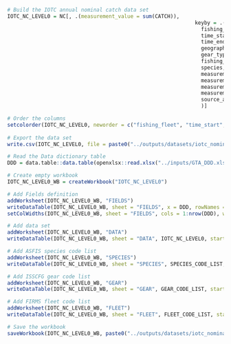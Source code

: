 ```r
# Build the IOTC annual nominal catch data set
IOTC_NC_LEVEL0 = NC[, .(measurement_value = sum(CATCH)), 
                                                             keyby = .(
                                                               fishing_fleet, 
                                                               time_start, 
                                                               time_end, 
                                                               geographic_identifier, 
                                                               gear_type, 
                                                               fishing_mode, 
                                                               species, 
                                                               measurement, 
                                                               measurement_type, 
                                                               measurement_obs, 
                                                               measurement_unit, 
                                                               source_authority
                                                               )]

# Order the columns
setcolorder(IOTC_NC_LEVEL0, neworder = c("fishing_fleet", "time_start", "time_end", "geographic_identifier", "gear_type", "fishing_mode", "species", "measurement", "measurement_type", "measurement_value", "measurement_unit", "measurement_obs"))
                                                         
# Export the data set
write.csv(IOTC_NC_LEVEL0, file = paste0("../outputs/datasets/iotc_nominal_catch_firms_level0_", Sys.Date(), ".csv"), row.names = FALSE)
```

```r
# Read the Data dictionary table
DDD = data.table::data.table(openxlsx::read.xlsx("../inputs/GTA_DDD.xlsx", sheet = "DDD"))

# Create empty workbook
IOTC_NC_LEVEL0_WB = createWorkbook("IOTC_NC_LEVEL0")

# Add Fields definition
addWorksheet(IOTC_NC_LEVEL0_WB, "FIELDS")
writeDataTable(IOTC_NC_LEVEL0_WB, sheet = "FIELDS", x = DDD, rowNames = TRUE, tableStyle = "TableStyleLight11")
setColWidths(IOTC_NC_LEVEL0_WB, sheet = "FIELDS", cols = 1:nrow(DDD), widths = "auto")

# Add data set
addWorksheet(IOTC_NC_LEVEL0_WB, "DATA")
writeDataTable(IOTC_NC_LEVEL0_WB, sheet = "DATA", IOTC_NC_LEVEL0, startRow = 1, startCol = 1, tableStyle = "TableStyleMedium4")

# Add ASFIS species code list
addWorksheet(IOTC_NC_LEVEL0_WB, "SPECIES")
writeDataTable(IOTC_NC_LEVEL0_WB, sheet = "SPECIES", SPECIES_CODE_LIST, startRow = 1, startCol = 1, tableStyle = "TableStyleMedium4")

# Add ISSCFG gear code list
addWorksheet(IOTC_NC_LEVEL0_WB, "GEAR")
writeDataTable(IOTC_NC_LEVEL0_WB, sheet = "GEAR", GEAR_CODE_LIST, startRow = 1, startCol = 1, tableStyle = "TableStyleMedium4")

# Add FIRMS fleet code list
addWorksheet(IOTC_NC_LEVEL0_WB, "FLEET")
writeDataTable(IOTC_NC_LEVEL0_WB, sheet = "FLEET", FLEET_CODE_LIST, startRow = 1, startCol = 1, tableStyle = "TableStyleMedium4")

# Save the workbook
saveWorkbook(IOTC_NC_LEVEL0_WB, paste0("../outputs/datasets/iotc_nominal_catch_firms_level0_", Sys.Date(), ".xlsx"), overwrite = TRUE)
```


